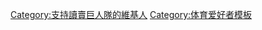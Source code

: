 {{Userbox
  |id={{lang|ja|讀賣巨人}}
  |id-c=#FF8000
  |info= 這個用戶是'''[[讀賣巨人|<span style = "color:#FFFFFF;">讀賣巨人隊</span>]]'''的巨人軍球迷。
  |info-c=#000000
  |info-s=10
  |info-fc=#ffa500	
  |border-c=#000000 	
}}

<includeonly>
[[Category:支持讀賣巨人隊的維基人]]</includeonly><noinclude>
[[Category:体育爱好者模板]]
</noinclude>
